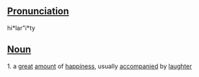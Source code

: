 ==[[Pronunciation]]==
hi*lar"i*ty

==[[Noun]]==
1. a [[great]] [[amount]] of [[happiness]], usually [[accompany|accompanied]] by [[laughter]]